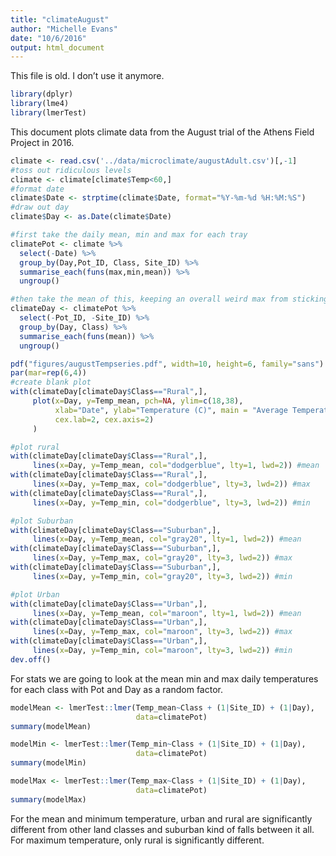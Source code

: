 ```yaml
---
title: "climateAugust"
author: "Michelle Evans"
date: "10/6/2016"
output: html_document
---
```


This file is old. I don't use it anymore.

```r
library(dplyr)
library(lme4)
library(lmerTest)
```

This document plots climate data from the August trial of the Athens Field Project in 2016.


```r
climate <- read.csv('../data/microclimate/augustAdult.csv')[,-1]
#toss out ridiculous levels
climate <- climate[climate$Temp<60,]
#format date
climate$Date <- strptime(climate$Date, format="%Y-%m-%d %H:%M:%S")
#draw out day
climate$Day <- as.Date(climate$Date)
```

```r
#first take the daily mean, min and max for each tray
climatePot <- climate %>%
  select(-Date) %>%
  group_by(Day,Pot_ID, Class, Site_ID) %>%
  summarise_each(funs(max,min,mean)) %>%
  ungroup()

#then take the mean of this, keeping an overall weird max from sticking out and getting the average max temperature, rather than overall maximum
climateDay <- climatePot %>%
  select(-Pot_ID, -Site_ID) %>%
  group_by(Day, Class) %>%
  summarise_each(funs(mean)) %>%
  ungroup()

```

```r
pdf("figures/augustTempseries.pdf", width=10, height=6, family="sans")
par(mar=rep(6,4))
#create blank plot
with(climateDay[climateDay$Class=="Rural",],
     plot(x=Day, y=Temp_mean, pch=NA, ylim=c(18,38),
          xlab="Date", ylab="Temperature (C)", main = "Average Temperatures",
          cex.lab=2, cex.axis=2)
     )

#plot rural
with(climateDay[climateDay$Class=="Rural",],
     lines(x=Day, y=Temp_mean, col="dodgerblue", lty=1, lwd=2)) #mean
with(climateDay[climateDay$Class=="Rural",],
     lines(x=Day, y=Temp_max, col="dodgerblue", lty=3, lwd=2)) #max
with(climateDay[climateDay$Class=="Rural",],
     lines(x=Day, y=Temp_min, col="dodgerblue", lty=3, lwd=2)) #min

#plot Suburban
with(climateDay[climateDay$Class=="Suburban",],
     lines(x=Day, y=Temp_mean, col="gray20", lty=1, lwd=2)) #mean
with(climateDay[climateDay$Class=="Suburban",],
     lines(x=Day, y=Temp_max, col="gray20", lty=3, lwd=2)) #max
with(climateDay[climateDay$Class=="Suburban",],
     lines(x=Day, y=Temp_min, col="gray20", lty=3, lwd=2)) #min

#plot Urban
with(climateDay[climateDay$Class=="Urban",],
     lines(x=Day, y=Temp_mean, col="maroon", lty=1, lwd=2)) #mean
with(climateDay[climateDay$Class=="Urban",],
     lines(x=Day, y=Temp_max, col="maroon", lty=3, lwd=2)) #max
with(climateDay[climateDay$Class=="Urban",],
     lines(x=Day, y=Temp_min, col="maroon", lty=3, lwd=2)) #min
dev.off()
```

For stats we are going to look at the mean min and max daily temperatures for each class with Pot and Day as a random factor.

```r
modelMean <- lmerTest::lmer(Temp_mean~Class + (1|Site_ID) + (1|Day),
                            data=climatePot)
summary(modelMean)

modelMin <- lmerTest::lmer(Temp_min~Class + (1|Site_ID) + (1|Day),
                            data=climatePot)
summary(modelMin)

modelMax <- lmerTest::lmer(Temp_max~Class + (1|Site_ID) + (1|Day),
                            data=climatePot)
summary(modelMax)
```

For the mean and minimum temperature, urban and rural are significantly different from other land classes and suburban kind of falls between it all. For maximum temperature, only rural is significantly different.